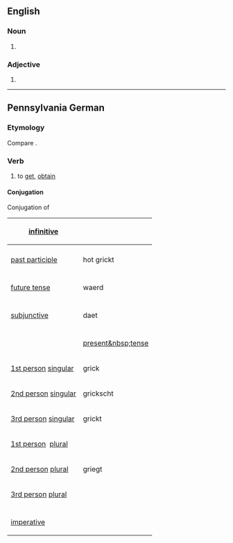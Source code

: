 ==English==

===Noun===
{{head|en|misspelling}}

# {{misspelling of|greige|lang=en}}

===Adjective===
{{head|en|misspelling}}

# {{misspelling of|greige|lang=en}}

----

==Pennsylvania German==

===Etymology===
Compare {{cog|de|kriegen}}.

===Verb===
{{head|pdc|verb}}

# to [[get]], [[obtain]]

====Conjugation====

<div class="NavFrame" style="width: 42em;">
<div class="NavHead">Conjugation of ''{{PAGENAME}}''</div>
<div class="NavContent">
{| style="width:100%; margin: 0px;" class="wikitable inflection-table"
|-
! [[infinitive]]
| colspan="2" | {{PAGENAME}}
|-
|
|-
! [[past participle]]
| hot grickt
|-
| colspan="2" |
|-
! [[future tense]]
| waerd {{PAGENAME}}
|-
| colspan="2" |
|-
! [[subjunctive]]
| daet {{PAGENAME}}
|-
| colspan="2" |
|-
! || [[present&nbsp;tense]]
|-
! [[first-person|1st&nbsp;person]]&nbsp;[[singular]]
| grick
|-
! [[second-person|2nd&nbsp;person]]&nbsp;[[singular]]
| grickscht
|-
! [[third-person|3rd&nbsp;person]]&nbsp;[[singular]]
| grickt
|-
! [[first-person|1st&nbsp;person]]&nbsp; [[plural]]
| {{PAGENAME}}
|-
! [[second-person|2nd&nbsp;person]]&nbsp;[[plural]]
| griegt
|-
! [[third-person|3rd&nbsp;person]]&nbsp;[[plural]]
| {{PAGENAME}}
|-
| colspan="2" |
|-
! [[imperative]]
|
|}</div></div>